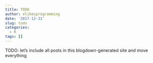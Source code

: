 ```yaml
---
title: TODO
author: elikesprogramming
date: '2017-12-31'
slug: todo
categories:
  - R
tags: []
---
```


TODO: let's include all posts in this blogdown-generated site and move everything

